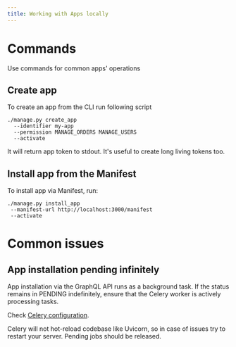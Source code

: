 ```yaml
---
title: Working with Apps locally
---
```


# Commands

Use commands for common apps' operations

## Create app

To create an app from the CLI run following script

```shell
./manage.py create_app
  --identifier my-app
  --permission MANAGE_ORDERS MANAGE_USERS
  --activate
```

It will return app token to stdout. It's useful to create long living tokens too.

## Install app from the Manifest

To install app via Manifest, run:

```shell
./manage.py install_app
 --manifest-url http://localhost:3000/manifest
 --activate
```

# Common issues

## App installation pending infinitely

App installation via the GraphQL API runs as a background task. If the status remains in PENDING indefinitely, ensure that the Celery worker is actively processing tasks.

Check [Celery configuration](./task-queue.mdx).

Celery will not hot-reload codebase like Uvicorn, so in case of issues try to restart your server.
Pending jobs should be released.
